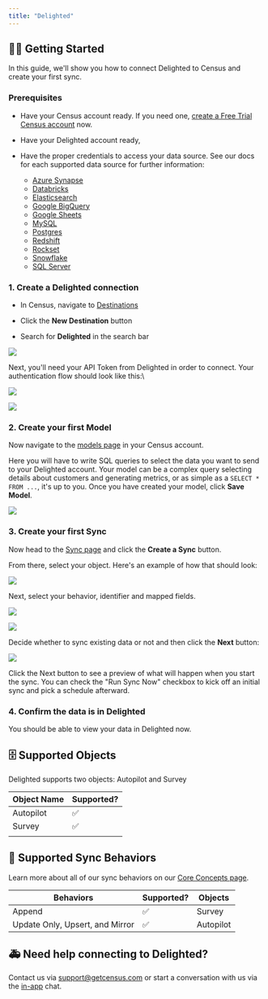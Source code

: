 ```yaml
---
title: "Delighted"
---
```


## 🏃‍♀️ Getting Started

In this guide, we'll show you how to connect Delighted to Census and create your first sync.

### Prerequisites

* Have your Census account ready. If you need one, [create a Free Trial Census account](https://app.getcensus.com/) now.

* Have your Delighted account ready,

* Have the proper credentials to access your data source. See our docs for each supported data source for further information:  
   * [Azure Synapse](/sources/azure-synapse)  
   * [Databricks](https://docs.getcensus.com/sources/databricks)  
   * [Elasticsearch](https://docs.getcensus.com/sources/elasticsearch)  
   * [Google BigQuery](https://docs.getcensus.com/sources/google-bigquery)  
   * [Google Sheets](https://docs.getcensus.com/sources/google-sheets)  
   * [MySQL](https://docs.getcensus.com/sources/mysql)  
   * [Postgres](https://docs.getcensus.com/sources/postgres)  
   * [Redshift](https://docs.getcensus.com/sources/redshift)  
   * [Rockset](https://docs.getcensus.com/sources/rockset)  
   * [Snowflake](https://docs.getcensus.com/sources/snowflake)  
   * [SQL Server](https://docs.getcensus.com/sources/sql-server)

### 1\. Create a Delighted connection

* In Census, navigate to [Destinations](https://app.getcensus.com/destinations)

* Click the **New Destination** button

* Search for **Delighted** in the search bar

![](/images/destinations/Screen%20Shot%202022-03-31%20at%206.13.13%20PM.png)

Next, you'll need your API Token from Delighted in order to connect. Your authentication flow should look like this:\\

![](/images/destinations/Screen%20Shot%202022-03-31%20at%206.22.48%20PM.png)

![](/images/destinations/Screen%20Shot%202022-03-31%20at%206.23.57%20PM.png)

### 2\. Create your first Model

Now navigate to the [models page](https://app.getcensus.com/models) in your Census account.

Here you will have to write SQL queries to select the data you want to send to your Delighted account. Your model can be a complex query selecting details about customers and generating metrics, or as simple as a `SELECT * FROM ...`, it's up to you. Once you have created your model, click **Save Model**.

![](/images/destinations/Screen%20Shot%202022-03-31%20at%206.35.16%20PM.png)

### 3\. Create your first Sync

Now head to the [Sync page](https://app.getcensus.com/syncs) and click the **Create a Sync** button.

From there, select your object. Here's an example of how that should look:

![](/images/destinations/Screen%20Shot%202022-03-31%20at%207.15.52%20PM.png)

Next, select your behavior, identifier and mapped fields.

![](/images/destinations/Screen%20Shot%202022-03-31%20at%207.16.05%20PM.png)

![](/images/destinations/Screen%20Shot%202022-03-31%20at%207.16.31%20PM.png)

Decide whether to sync existing data or not and then click the **Next** button:

![](/images/destinations/Screen%20Shot%202022-03-31%20at%207.16.48%20PM.png)

Click the Next button to see a preview of what will happen when you start the sync. You can check the "Run Sync Now" checkbox to kick off an initial sync and pick a schedule afterward.

### 4\. Confirm the data is in Delighted

You should be able to view your data in Delighted now.

## 🗄 Supported Objects

Delighted supports two objects: Autopilot and Survey

| Object Name | Supported? |
| ----------- | ---------- |
| Autopilot   | ✅        |
| Survey      | ✅        |
|            |           |

## 🔄 Supported Sync Behaviors

Learn more about all of our sync behaviors on our [Core Concepts page](/basics/core-concept#the-different-sync-behaviors).

| Behaviors                       | Supported? | Objects   |
| ------------------------------- | ---------- | --------- |
| Append                          | ✅        | Survey    |
| Update Only, Upsert, and Mirror | ✅        | Autopilot |

## 🚑 Need help connecting to Delighted?

Contact us via support@getcensus.com or start a conversation with us via the [in-app](https://app.getcensus.com/) chat.